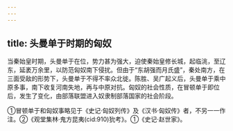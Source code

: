 ```yaml
---
---
---
```

title: 头曼单于时期的匈奴
---



当秦始皇时期，头曼单于在位，势力甚为强大，迫使秦始皇修长城，起临洮，至辽东，延袤万余里，以防范匈奴南下侵扰。但由于“东胡强而月氏盛”，秦处南方，在三面受敌的形势下，头曼单于不得不率众北徙。陈胜、吴广起义后，头曼单于乘中原多事，南下收复河南失地，再与中原对抗。匈奴的社会性质，在冒顿单于即位后，发生了变化，由部落联盟进入奴隶制部落国家的社会阶段。

①冒顿单于和匈奴事略见于《史记·匈奴列传》及《汉书·匈奴传》者，不另一一作注。②《观堂集林·鬼方昆夷(cid:910)狁考》。①《史记·赵世家》。